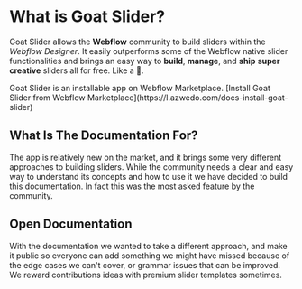 
# What is Goat Slider?
 
Goat Slider allows the **Webflow** community to build sliders within the *Webflow Designer*. It easily outperforms some of the Webflow native slider functionalities and brings an easy way to **build**, **manage**, and **ship** **super creative** sliders all for free. Like a 🐐.

<Callout>
  Goat Slider is an installable app on Webflow Marketplace. [Install Goat Slider from Webflow Marketplace](https://l.azwedo.com/docs-install-goat-slider)
</Callout>

## What Is The Documentation For?

The app is relatively new on the market, and it brings some very different approaches to building sliders. While the community needs a clear and easy way to understand its concepts and how to use it we have decided to build this documentation. In fact this was the most asked feature by the community.

## Open Documentation

With the documentation we wanted to take a different approach, and make it public so everyone can add something we might have missed because of the edge cases we can't cover, or grammar issues that can be improved. We reward contributions ideas with premium slider templates sometimes.
